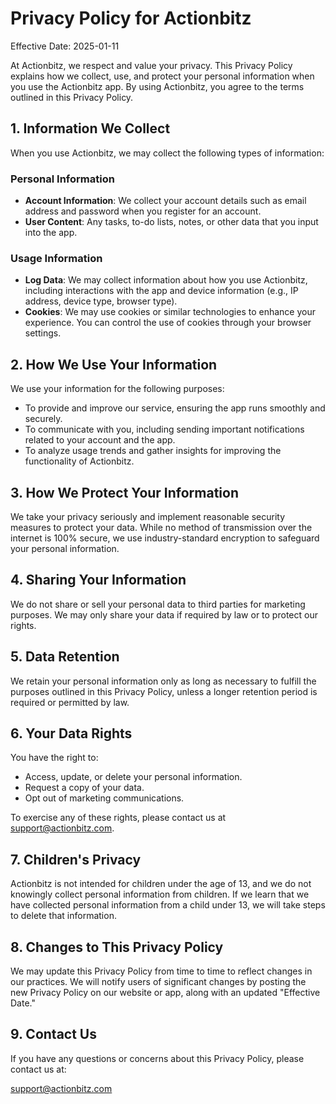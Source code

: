 # Privacy Policy for Actionbitz

Effective Date: 2025-01-11

At Actionbitz, we respect and value your privacy. This Privacy Policy explains how we collect, use, and protect your personal information when you use the Actionbitz app. By using Actionbitz, you agree to the terms outlined in this Privacy Policy.

## 1. Information We Collect

When you use Actionbitz, we may collect the following types of information:

### Personal Information
- **Account Information**: We collect your account details such as email address and password when you register for an account.
- **User Content**: Any tasks, to-do lists, notes, or other data that you input into the app.
  
### Usage Information
- **Log Data**: We may collect information about how you use Actionbitz, including interactions with the app and device information (e.g., IP address, device type, browser type).
- **Cookies**: We may use cookies or similar technologies to enhance your experience. You can control the use of cookies through your browser settings.

## 2. How We Use Your Information

We use your information for the following purposes:
- To provide and improve our service, ensuring the app runs smoothly and securely.
- To communicate with you, including sending important notifications related to your account and the app.
- To analyze usage trends and gather insights for improving the functionality of Actionbitz.
  
## 3. How We Protect Your Information

We take your privacy seriously and implement reasonable security measures to protect your data. While no method of transmission over the internet is 100% secure, we use industry-standard encryption to safeguard your personal information.

## 4. Sharing Your Information

We do not share or sell your personal data to third parties for marketing purposes. We may only share your data if required by law or to protect our rights.

## 5. Data Retention

We retain your personal information only as long as necessary to fulfill the purposes outlined in this Privacy Policy, unless a longer retention period is required or permitted by law.

## 6. Your Data Rights

You have the right to:
- Access, update, or delete your personal information.
- Request a copy of your data.
- Opt out of marketing communications.
  
To exercise any of these rights, please contact us at support@actionbitz.com.

## 7. Children's Privacy

Actionbitz is not intended for children under the age of 13, and we do not knowingly collect personal information from children. If we learn that we have collected personal information from a child under 13, we will take steps to delete that information.

## 8. Changes to This Privacy Policy

We may update this Privacy Policy from time to time to reflect changes in our practices. We will notify users of significant changes by posting the new Privacy Policy on our website or app, along with an updated "Effective Date."

## 9. Contact Us

If you have any questions or concerns about this Privacy Policy, please contact us at:

support@actionbitz.com
